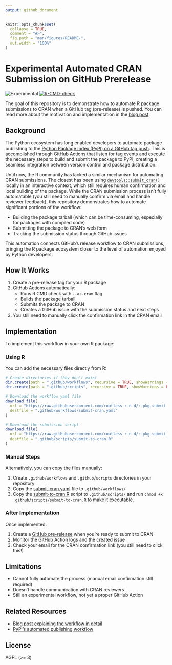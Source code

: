 ```yaml
---
output: github_document
---
```


<!-- README.md is generated from README.Rmd. Please edit that file -->

```r
knitr::opts_chunk$set(
  collapse = TRUE,
  comment = "#>",
  fig.path = "man/figures/README-",
  out.width = "100%"
)
```

# Experimental Automated CRAN Submission on GitHub Prerelease

<!-- badges: start -->
![Experimental](https://img.shields.io/badge/Status-Experimental-blue)
[![R-CMD-check](https://github.com/coatless-r-n-d/r-pkg-submit-on-tag/actions/workflows/R-CMD-check.yaml/badge.svg)](https://github.com/coatless-r-n-d/r-pkg-submit-on-tag/actions/workflows/R-CMD-check.yaml)
<!-- badges: end -->

The goal of this repository is to demonstrate how to automate R package submissions to CRAN when a GitHub tag (pre-release) is pushed. You can read more about the motivation and implementation in the [blog post][blogpost].

## Background

The Python ecosystem has long enabled developers to automate package publishing to the [Python Package Index (PyPI) on a GitHub tag push][pypipub]. This is accomplished through GitHub Actions that listen for tag events and execute the necessary steps to build and submit the package to PyPI, creating a seamless integration between version control and package distribution.

Until now, the R community has lacked a similar mechanism for automating CRAN submissions. The closest has been using [`devtools::submit_cran()`][dtsubmit] locally in an interactive context, which still requires human confirmation and local building of the package.
While the CRAN submission process isn't fully automatable (you still need to manually confirm via email and handle reviewer feedback), this repository demonstrates how to automate significant portions of the workflow:

- Building the package tarball (which can be time-consuming, especially for packages with compiled code)
- Submitting the package to CRAN's web form
- Tracking the submission status through GitHub issues

This automation connects GitHub's release workflow to CRAN submissions, bringing
the R package ecosystem closer to the level of automation enjoyed by Python developers.

## How It Works

1. Create a pre-release tag for your R package
2. GitHub Actions automatically:
   - Runs R CMD check with `--as-cran` flag
   - Builds the package tarball
   - Submits the package to CRAN
   - Creates a GitHub issue with the submission status and next steps
3. You still need to manually click the confirmation link in the CRAN email

## Implementation

To implement this workflow in your own R package:

### Using R

You can add the necessary files directly from R:

```r
# Create directories if they don't exist
dir.create(path = ".github/workflows", recursive = TRUE, showWarnings = FALSE)
dir.create(path = ".github/scripts", recursive = TRUE, showWarnings = FALSE)

# Download the workflow yaml file
download.file(
  url = "https://raw.githubusercontent.com/coatless-r-n-d/r-pkg-submit-on-tag/main/.github/workflows/submit-cran.yaml",
  destfile = ".github/workflows/submit-cran.yaml"
)

# Download the submission script
download.file(
  url = "https://raw.githubusercontent.com/coatless-r-n-d/r-pkg-submit-on-tag/main/.github/scripts/submit-to-cran.R",
  destfile = ".github/scripts/submit-to-cran.R"
)
```

### Manual Steps

Alternatively, you can copy the files manually:

1. Create `.github/workflows` and `.github/scripts` directories in your repository
2. Copy the [submit-cran.yaml](https://github.com/coatless-r-n-d/r-pkg-submit-on-tag/blob/main/.github/workflows/submit-cran.yaml) file to `.github/workflows/`
3. Copy the [submit-to-cran.R](https://github.com/coatless-r-n-d/r-pkg-submit-on-tag/blob/main/.github/scripts/submit-to-cran.R) script to `.github/scripts/` and run `chmod +x .github/scripts/submit-to-cran.R` to make it executable.

### After Implementation

Once implemented:

1. Create a [GitHub pre-release][ghprerelease] when you're ready to submit to CRAN
2. Monitor the GitHub Action logs and the created issue
3. Check your email for the CRAN confirmation link (you still need to click this!)

## Limitations

- Cannot fully automate the process (manual email confirmation still required)
- Doesn't handle communication with CRAN reviewers
- Still an experimental workflow, not yet a proper GitHub Action

## Related Resources

- [Blog post explaining the workflow in detail][blogpost]
- [PyPI's automated publishing workflow][pypipub]

## License

AGPL (>= 3)


[blogpost]: https://blog.thecoatlessprofessor.com/programming/github-actions/first-steps-toward-automating-cran-r-package-submissions-with-github-actions/
[pypipub]: https://packaging.python.org/en/latest/guides/publishing-package-distribution-releases-using-github-actions-ci-cd-workflows/
[ghprerelease]: https://docs.github.com/en/repositories/releasing-projects-on-github/managing-releases-in-a-repository#creating-a-release
[dtsubmit]: https://devtools.r-lib.org/reference/submit_cran.html

